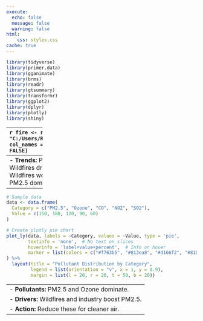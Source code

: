 ```yaml
---
execute: 
  echo: false
  message: false
  warning: false
html:
    css: styles.css
cache: true
---
```



```r
library(tidyverse)
library(primer.data)
library(gganimate)
library(brms)
library(readr)
library(gtsummary)
library(transformr)
library(ggplot2)
library(dplyr)
library(plotly)
library(shiny)
```

---------
```r
fire <- read_csv(file = "C:/Users/RG/Downloads/Air_Quality.csv", col_names = TRUE, show_col_types = FALSE)
```

```r
data <- data.frame(
  Date = rep(seq(as.Date("2023-01-01"), as.Date("2023-01-05"), by = "days"), each = 3),
  Pollutant = rep(c("PM2.5", "Ozone", "CO"), times = 5),
  AQI = c(150, 120, 90, 200, 180, 110, 180, 160, 130, 210, 190, 120, 170, 150, 100)
)

animated_bar <- ggplot(data, aes(x = reorder(Pollutant, -AQI), y = AQI, fill = Pollutant)) +
  geom_bar(stat = "identity") +
  labs(title = "Air Quality Index Over Time", 
       subtitle = "Date: {frame_time}", 
       x = "Pollutant", 
       y = "AQI") +
  scale_fill_manual(values = c(
  "#F06292", 
    "#D81B60", 
    "#D5006D"  
  )) +
  theme_minimal() +
  theme(legend.position = "none") +
  transition_time(Date) +
  ease_aes('linear')

animate(animated_bar, nframes = 100, fps = 10)

```
PM2.5 - fine particulate matter made of dust, soot, and chemicals that pose serious health risks.




-------------
- **Trends:** PM2.5 varies most.  
- **Peaks:** Wildfires drive PM2.5 spikes.  
- **Impact:** Wildfires worsen air quality.  
- **Driver:** PM2.5 dominates pollution.    
----------


```r
# Sample data
data <- data.frame(
  Category = c("PM2.5", "Ozone", "CO", "NO2", "SO2"),
  Value = c(150, 180, 120, 90, 60)
)

# Create plotly pie chart
plot_ly(data, labels = ~Category, values = ~Value, type = 'pie',
        textinfo = 'none',  # No text on slices
        hoverinfo = 'label+value+percent',  # Info on hover
        marker = list(colors = c("#f763b5", "#813ea8", "#d166f2", "#81D4FA", "#1976D2"))
) %>%
  layout(title = "Pollutant Distribution by Category",
         legend = list(orientation = "v", x = 1, y = 0.9),
         margin = list(l = 20, r = 20, t = 50, b = 20))

```
-----------
- **Pollutants:** PM2.5 and Ozone dominate.  
- **Drivers:** Wildfires and industry boost PM2.5.  
- **Action:** Reduce these for cleaner air.  
--------

